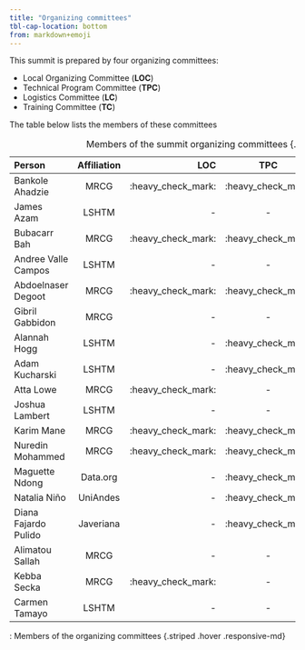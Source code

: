 ```yaml
---
title: "Organizing committees"
tbl-cap-location: bottom
from: markdown+emoji
---
```


This summit is prepared by four organizing committees:

-   Local Organizing Committee (**LOC**)
-   Technical Program Committee (**TPC**)
-   Logistics Committee (**LC**)
-   Training Committee (**TC**)

The table below lists the members of these committees


| Person          | Affiliation  |   LOC  |       TPC |    TC    |   LC   | 
|:------------------------------|:-------------:|-------:|:---------:|:---------|:-------|
|Bankole Ahadzie  | MRCG         | :heavy_check_mark: |   :heavy_check_mark: | :heavy_check_mark: |   -  |
|James Azam  | LSHTM         | -|  - | :heavy_check_mark: |   -  |
|Bubacarr Bah | MRCG | :heavy_check_mark: |:heavy_check_mark: |   :heavy_check_mark: |        -  |
|Andree Valle Campos | LSHTM | - | - |  :heavy_check_mark:  |      -  |
|Abdoelnaser Degoot | MRCG |:heavy_check_mark:  |:heavy_check_mark: |:heavy_check_mark:| -  |
|Gibril Gabbidon| MRCG | -  | - |       -  |   :heavy_check_mark:  |
|Alannah Hogg | LSHTM | -  | :heavy_check_mark: |       -  |   :heavy_check_mark:  |
|Adam Kucharski | LSHTM | -  | :heavy_check_mark: |       -  |   -  |
|Atta Lowe | MRCG | :heavy_check_mark:  | - |       -  |   -  |
|Joshua Lambert| LSHTM | - | - | :heavy_check_mark:   |   -  |
|Karim Mane | MRCG | :heavy_check_mark: |:heavy_check_mark: |      :heavy_check_mark:  |   -  |
|Nuredin Mohammed | MRCG | :heavy_check_mark: |:heavy_check_mark: |    -  |   -  |
|Maguette Ndong| Data.org | -|:heavy_check_mark: |    -  |   -  |
|Natalia Niño | UniAndes | -|:heavy_check_mark: |    -  |   -  |
|Diana Fajardo Pulido |Javeriana | -  | :heavy_check_mark: |   - |      -  |
|Alimatou Sallah | MRCG | -  | - |   - |      :heavy_check_mark:  |
|Kebba Secka | MRCG | :heavy_check_mark:  | - |   - |      -  |
|Carmen Tamayo | LSHTM | -  | - |:heavy_check_mark:|      -  |
: Members of the summit organizing committees {.striped .hover .responsive-md}

: Members of the organizing committees {.striped .hover .responsive-md}
